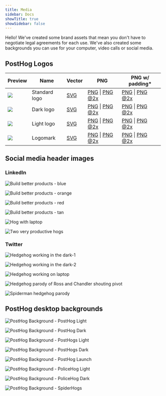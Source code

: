 ```yaml
---
title: Media
sidebar: Docs
showTitle: true
showSidebar: false
---
```


Hello! We've created some brand assets that mean you don't have to negotiate legal agreements for each use. We've also created some backgrounds you can use for your computer, video calls or social media. 

## PostHog Logos

<OverflowXSection>

| Preview | Name          | Vector | PNG                   | PNG w/ padding*                      |
|---------|---------------|--------|-----------------------|--------------------------------|
| ![](/brand/posthog-logo.svg)        | Standard logo | <a href="/brand/posthog-logo.svg" download>SVG</a> | <a href="/brand/posthog-logo.png" download>PNG</a> \| <a href="/brand/posthog-logo@2x.png" download>PNG @2x</a> |  <a href="/brand/posthog-logo-padded.png" download>PNG</a> \| <a href="/brand/posthog-logo-padded@2x.png" download>PNG @2x</a> |
| ![](/brand/posthog-logo-black.svg)  | Dark logo | <a href="/brand/posthog-logo-black.svg" download>SVG</a> | <a href="/brand/posthog-logo-black.png" download>PNG</a> \| <a href="/brand/posthog-logo-black@2x.png" download>PNG @2x</a> |  <a href="/brand/posthog-logo-black-padded.png" download>PNG</a> \| <a href="/brand/posthog-logo-black-padded@2x.png" download>PNG @2x</a> |
| ![](/brand/posthog-logo-white.svg)  | Light logo    | <a href="/brand/posthog-logo-white.svg" download>SVG</a> | <a href="/brand/posthog-logo-white.png" download>PNG</a> \| <a href="/brand/posthog-logo-white@2x.png" download>PNG @2x</a> |  <a href="/brand/posthog-logo-white-padded.png" download>PNG</a> \| <a href="/brand/posthog-logo-white-padded@2x.png" download>PNG @2x</a> |
| ![](/brand/posthog-logomark.svg)    | Logomark      | <a href="/brand/posthog-logomark.svg" download>SVG</a> | <a href="/brand/posthog-logomark.png" download>PNG</a> \| <a href="/brand/posthog-logomark@2x.png" download>PNG @2x</a> |  <a href="/brand/posthog-logomark-padded.png" download>PNG</a> \| <a href="/brand/posthog-logomark-padded@2x.png" download>PNG @2x</a> |

</OverflowXSection>

## Social media header images

### LinkedIn

![Build better products - blue](./images/media/social-media-headers/linkedin/build-better-products-blue.png)

![Build better products - orange](./images/media/social-media-headers/linkedin/build-better-products-orange.png)

![Build better products - red](./images/media/social-media-headers/linkedin/build-better-products-red.png)

![Build better products - tan](./images/media/social-media-headers/linkedin/build-better-products-tan.png)

![Hog with laptop](./images/media/social-media-headers/linkedin/hog-laptop.png)

![Two very productive hogs](./images/media/social-media-headers/linkedin/two-hogs.png)

### Twitter 

![Hedgehog working in the dark-1](./images/media/social-media-headers/twitter/posthog-dark-hedgehog-1.png)

![Hedgehog working in the dark-2](./images/media/social-media-headers/twitter/posthog-dark-hedgehog-2.png)

![Hedgehog working on laptop](./images/media/social-media-headers/twitter/posthog-plain-hedgehog.png)

![Hedgehog parody of Ross and Chandler shouting pivot](./images/media/social-media-headers/twitter/posthog-ross-chandler-pivot.png)

![Spiderman hedgehog parody](./images/media/social-media-headers/twitter/posthog-spiderman-meme.png)

## PostHog desktop backgrounds

![PostHog Background - PostHog Light](./images/media/desktop-backgrounds/posthog-light.png)

![PostHog Background - PostHog Dark](./images/media/desktop-backgrounds/posthog-dark.png)

![PostHog Background - PostHogs Light](./images/media/desktop-backgrounds/posthogs-light.png)

![PostHog Background - PostHogs Dark](./images/media/desktop-backgrounds/posthogs-dark.png)

![PostHog Background - PostHog Launch](./images/media/desktop-backgrounds/posthog-launch.png)

![PostHog Background - PoliceHog Light](./images/media/desktop-backgrounds/policehog-light.png)

![PostHog Background - PoliceHog Dark](./images/media/desktop-backgrounds/policehog-dark.png)

![PostHog Background - SpiderHogs](./images/media/desktop-backgrounds/spiderhogs.png)
